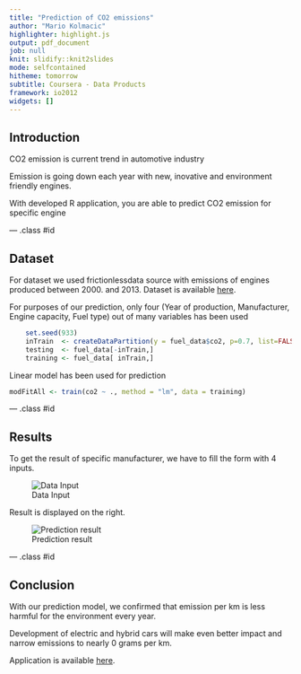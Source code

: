 ```yaml
---
title: "Prediction of CO2 emissions"
author: "Mario Kolmacic"
highlighter: highlight.js
output: pdf_document
job: null
knit: slidify::knit2slides
mode: selfcontained
hitheme: tomorrow
subtitle: Coursera - Data Products
framework: io2012
widgets: []
---
```


## Introduction


CO2 emission is current trend in automotive industry

Emission is going down each year with new, inovative and environment friendly engines.

With developed R application, you are able to predict CO2 emission for specific engine

--- .class #id

## Dataset

For dataset we used frictionlessdata source with emissions of engines produced between 2000. and 2013. Dataset is available [here](http://data.okfn.org/data/amercader/car-fuel-and-emissions).

For purposes of our prediction, only four (Year of production, Manufacturer, Engine capacity, Fuel type) out of many variables has been used
```r
    set.seed(933)
    inTrain  <- createDataPartition(y = fuel_data$co2, p=0.7, list=FALSE)
    testing  <- fuel_data[-inTrain,]
    training <- fuel_data[ inTrain,]
```

Linear model has been used for prediction
```r
modFitAll <- train(co2 ~ ., method = "lm", data = training)
```

--- .class #id

## Results

To get the result of specific manufacturer, we have to fill the form with 4 inputs.

![Data Input](Capture1.PNG)

Result is displayed on the right.

![Prediction result](Capture2.PNG)

--- .class #id

## Conclusion

With our prediction model, we confirmed that emission per km is less harmful for the environment every year.

Development of electric and hybrid cars will make even better impact and narrow emissions to nearly 0 grams per km.

Application is available [here](https://markolmac.shinyapps.io/data_products_project/).
